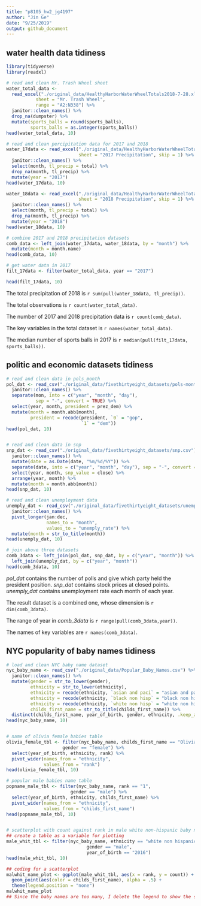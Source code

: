 ```yaml
---
title: "p8105_hw2_jg4197"
author: "Jin Ge"
date: "9/25/2019"
output: github_document
---
```


## water health data tidiness

```r
library(tidyverse)
library(readxl)

# read and clean Mr. Trash Wheel sheet
water_total_data <- 
  read_excel("./original_data/HealthyHarborWaterWheelTotals2018-7-28.xlsx",
           sheet = "Mr. Trash Wheel",
           range = "A2:N338") %>% 
  janitor::clean_names() %>% 
  drop_na(dumpster) %>% 
  mutate(sports_balls = round(sports_balls),
         sports_balls = as.integer(sports_balls))
head(water_total_data, 10)

# read and clean percipitation data for 2017 and 2018
water_17data <- read_excel("./original_data/HealthyHarborWaterWheelTotals2018-7-28.xlsx",
                           sheet = "2017 Precipitation", skip = 1) %>% 
  janitor::clean_names() %>% 
  select(month, tl_precip = total) %>% 
  drop_na(month, tl_precip) %>% 
  mutate(year = "2017")
head(water_17data, 10)

water_18data <- read_excel("./original_data/HealthyHarborWaterWheelTotals2018-7-28.xlsx",
                           sheet = "2018 Precipitation", skip = 1) %>% 
  janitor::clean_names() %>% 
  select(month, tl_precip = total) %>% 
  drop_na(month, tl_precip) %>% 
  mutate(year = "2018")
head(water_18data, 10)

# combine 2017 and 2018 precipitation datasets
comb_data <- left_join(water_17data, water_18data, by = "month") %>% 
  mutate(month = month.name)
head(comb_data, 10)

# get water data in 2017
filt_17data <- filter(water_total_data, year == "2017")

head(filt_17data, 10)


```
The total precipitation of 2018 is `r sum(pull(water_18data, tl_precip))`.

The total observations is `r count(water_total_data)`.

The number of 2017 and 2018 precipitation data is `r count(comb_data)`.

The key variables in the total dataset is `r names(water_total_data)`.

The median number of sports balls in 2017 is `r median(pull(filt_17data, sports_balls))`.


## politic and economic datasets tidiness

```r
# read and clean data in pols_month
pol_dat <- read_csv("./original_data/fivethirtyeight_datasets/pols-month.csv") %>% 
  janitor::clean_names() %>% 
  separate(mon, into = c("year", "month", "day"), 
           sep = "-", convert = TRUE) %>%
  select(year, month, president = prez_dem) %>% 
  mutate(month = month.abb[month],
         president = recode(president, `0` = "gop",
                            `1` = "dem"))
head(pol_dat, 10)


# read and clean data in snp
snp_dat <- read_csv("./original_data/fivethirtyeight_datasets/snp.csv") %>%
  janitor::clean_names() %>% 
  mutate(date = as.Date(date, "%m/%d/%Y")) %>% 
  separate(date, into = c("year", "month", "day"), sep = "-", convert = TRUE) %>% 
  select(year, month, snp_value = close) %>% 
  arrange(year, month) %>% 
  mutate(month = month.abb[month]) 
head(snp_dat, 10)

# read and clean unemployment data
unemply_dat <- read_csv("./original_data/fivethirtyeight_datasets/unemployment.csv") %>% 
  janitor::clean_names() %>% 
  pivot_longer(jan:dec,
               names_to = "month",
               values_to = "unemply_rate") %>% 
  mutate(month = str_to_title(month))
head(unemply_dat, 10)

# join above three datasets
comb_3data <- left_join(pol_dat, snp_dat, by = c("year", "month")) %>% 
  left_join(unemply_dat, by = c("year", "month"))
head(comb_3data, 10)
```

*pol_dat* contains the number of polls and give which party held the president position. *snp_dat* contains stock prices at closed points. *unemply_dat* contains unemployment rate each month of each year. 

The result dataset is a combined one, whose dimension is `r dim(comb_3data)`. 

The range of year in *comb_3data* is `r range(pull(comb_3data,year))`. 

The names of key variables are `r names(comb_3data)`.


## NYC popularity of baby names tidiness

```r
# load and clean NYC baby name dataset
nyc_baby_name <- read_csv("./original_data/Popular_Baby_Names.csv") %>% 
  janitor::clean_names() %>% 
  mutate(gender = str_to_lower(gender),
         ethnicity = str_to_lower(ethnicity),
         ethnicity = recode(ethnicity, `asian and paci` = "asian and pacific islander"),
         ethnicity = recode(ethnicity, `black non hisp` = "black non hispanic"),
         ethnicity = recode(ethnicity, `white non hisp` = "white non hispanic"),
         childs_first_name = str_to_title(childs_first_name)) %>% 
  distinct(childs_first_name, year_of_birth, gender, ethnicity, .keep_all = TRUE)
head(nyc_baby_name, 10)


# name of olivia female babies table
olivia_female_tbl <- filter(nyc_baby_name, childs_first_name == "Olivia",
                     gender == "female") %>% 
  select(year_of_birth, ethnicity, rank) %>% 
  pivot_wider(names_from = "ethnicity",
              values_from = "rank") 
head(olivia_female_tbl, 10)

# popular male babies name table
popname_male_tbl <- filter(nyc_baby_name, rank == "1",
                        gender == "male") %>% 
  select(year_of_birth, ethnicity, childs_first_name) %>% 
  pivot_wider(names_from = "ethnicity",
              values_from = "childs_first_name")
head(popname_male_tbl, 10)


# scatterplot with count against rank in male white non-hispanic baby name
## create a table as a variable for plotting
male_whit_tbl <- filter(nyc_baby_name, ethnicity == "white non hispanic",
                              gender == "male", 
                              year_of_birth == "2016")
head(male_whit_tbl, 10)

## coding for a scatterplot
malwhit_name_plot <- ggplot(male_whit_tbl, aes(x = rank, y = count)) + 
  geom_point(aes(color = childs_first_name), alpha = .5) + 
  theme(legend.position = "none")
malwhit_name_plot
## Since the baby names are too many, I delete the legend to show the scatterplot

```

